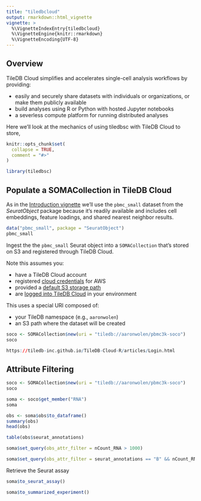 ```yaml
---
title: "tiledbcloud"
output: rmarkdown::html_vignette
vignette: >
  %\VignetteIndexEntry{tiledbcloud}
  %\VignetteEngine{knitr::rmarkdown}
  %\VignetteEncoding{UTF-8}
---
```


## Overview

TileDB Cloud simplifies and accelerates single-cell analysis workflows by providing:

- easily and securely share datasets with individuals or organizations, or make them publicly available
- build analyses using R or Python with hosted Jupyter notebooks
- a severless compute platform for running distributed analyses

Here we'll look at the mechanics of using tiledbsc with TileDB Cloud to store,

```r
knitr::opts_chunk$set(
  collapse = TRUE,
  comment = "#>"
)
```

```r
library(tiledbsc)
```


## Populate a SOMACollection in TileDB Cloud

As in the [Introduction vignette][vignetteintro] we'll use the `pbmc_small` dataset from the *SeuratObject* package because it's readily available and includes cell embeddings, feature loadings, and shared nearest neighbor results.

```r
data("pbmc_small", package = "SeuratObject")
pbmc_small
```

Ingest the the `pbmc_small` Seurat object into a `SOMACollection` that's stored on S3 and registered through TileDB Cloud.

Note this assumes you:

- have a TileDB Cloud account
- registered [cloud credentials][cloudcreds] for AWS
- provided a [default S3 storage path][cloudpath]
- are [logged into TileDB Cloud][cloudrlogin] in your environment

This uses a special URI composed of:

- your TileDB namespace (e.g., `aaronwolen`)
- an S3 path where the dataset will be created



```r
soco <- SOMACollection$new(uri = "tiledb://aaronwolen/pbmc3k-soco")
soco
```

```r
https://tiledb-inc.github.io/TileDB-Cloud-R/articles/Login.html
```


## Attribute Filtering

```r
soco <- SOMACollection$new(uri = "tiledb://aaronwolen/pbmc3k-soco")
soco
```

```r
soma <- soco$get_member("RNA")
soma
```

```r
obs <- soma$obs$to_dataframe()
summary(obs)
head(obs)
```

```r
table(obs$seurat_annotations)
```

```r
soma$set_query(obs_attr_filter = nCount_RNA > 1000)
```

```r
soma$set_query(obs_attr_filter = seurat_annotations == "B" && nCount_RNA > 1000)
```

Retrieve the Seurat assay

```r
soma$to_seurat_assay()
```

```r
soma$to_summarized_experiment()
```

<!-- links -->
[tiledbcloud]: https://cloud.tiledb.com
[vignetteintro]: https://tiledb-inc.github.io/tiledbsc/articles/introduction.html
[cloudcreds]: https://cloud.tiledb.com/user-settings/credentials
[cloudpath]: https://cloud.tiledb.com/user-settings/storage-paths
[cloudrlogin]: https://tiledb-inc.github.io/TileDB-Cloud-R/articles/Login.html
